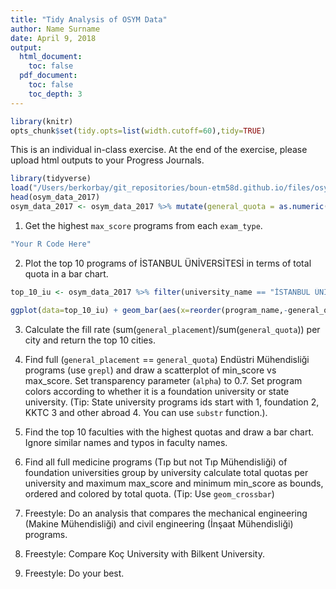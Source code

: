 ```yaml
---
title: "Tidy Analysis of OSYM Data"
author: Name Surname
date: April 9, 2018
output:
  html_document:
    toc: false
  pdf_document:
    toc: false
    toc_depth: 3
---
```


```r
library(knitr)
opts_chunk$set(tidy.opts=list(width.cutoff=60),tidy=TRUE)
```

This is an individual in-class exercise. At the end of the exercise, please upload html outputs to your Progress Journals.

```r
library(tidyverse)
load("/Users/berkorbay/git_repositories/boun-etm58d.github.io/files/osym_data_2017_v2.RData")
head(osym_data_2017)
osym_data_2017 <- osym_data_2017 %>% mutate(general_quota = as.numeric(general_quota), general_placement = as.numeric(general_placement))
```

1. Get the highest `max_score` programs from each `exam_type`.

```r
"Your R Code Here"
```

2. Plot the top 10 programs of İSTANBUL ÜNİVERSİTESİ in terms of total quota in a bar chart.

```r
top_10_iu <- osym_data_2017 %>% filter(university_name == "İSTANBUL ÜNİVERSİTESİ") %>% arrange(desc(general_quota)) %>% slice(1:10)

ggplot(data=top_10_iu) + geom_bar(aes(x=reorder(program_name,-general_quota),y=general_quota),stat="identity") + theme(axis.text.x=element_text(angle=90))
```

3. Calculate the fill rate (sum(`general_placement`)/sum(`general_quota`)) per city and return the top 10 cities.

4. Find full (`general_placement` == `general_quota`) Endüstri Mühendisliği programs (use `grepl`) and draw a scatterplot of min_score vs max_score. Set transparency parameter (`alpha`) to 0.7. Set program colors according to whether it is a foundation university or state university. (Tip: State university programs ids start with 1, foundation 2, KKTC 3 and other abroad 4. You can use `substr` function.).

5. Find the top 10 faculties with the highest quotas and draw a bar chart. Ignore similar names and typos in faculty names.

6. Find all full medicine programs (Tıp but not Tıp Mühendisliği) of foundation universities group by university calculate total quotas per university and maximum max_score and minimum min_score as bounds, ordered and colored by total quota. (Tip: Use `geom_crossbar`)

7. Freestyle: Do an analysis that compares the mechanical engineering (Makine Mühendisliği) and civil engineering (İnşaat Mühendisliği) programs.

8. Freestyle: Compare Koç University with Bilkent University.

9. Freestyle: Do your best.
